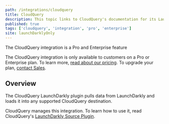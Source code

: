 ```yaml
---
path: /integrations/cloudquery
title: CloudQuery
description: This topic links to CloudQuery's documentation for its LaunchDarkly integration.
published: true
tags: ['cloudquery', 'integration', 'pro', 'enterprise']
site: launchDarklyOnly
---
```


<Callout intent="primary">
<CalloutTitle>The CloudQuery integration is a Pro and Enterprise feature</CalloutTitle>
<CalloutDescription>

The CloudQuery integration is only available to customers on a Pro or Enterprise plan. To learn more, [read about our pricing](https://launchdarkly.com/pricing/). To upgrade your plan, [contact Sales](https://launchdarkly.com/contact-sales/).

</CalloutDescription>
</Callout>

## Overview

The CloudQuery LaunchDarkly plugin pulls data from LaunchDarkly and loads it into any supported CloudQuery destination.

CloudQuery manages this integration. To learn how to use it, read CloudQuery's [LaunchDarkly Source Plugin](https://www.cloudquery.io/docs/plugins/sources/launchdarkly/overview).
